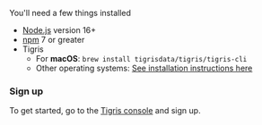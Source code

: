 
You'll need a few things installed

- [Node.js](https://nodejs.org/) version 16+
- [npm](https://www.npmjs.com/) 7 or greater
- Tigris
  - For **macOS**: `brew install tigrisdata/tigris/tigris-cli`
  - Other operating systems: [See installation instructions here](/cli/installation)

### Sign up

To get started, go to the [Tigris console](https://console.preview.tigrisdata.cloud/) and sign up.
